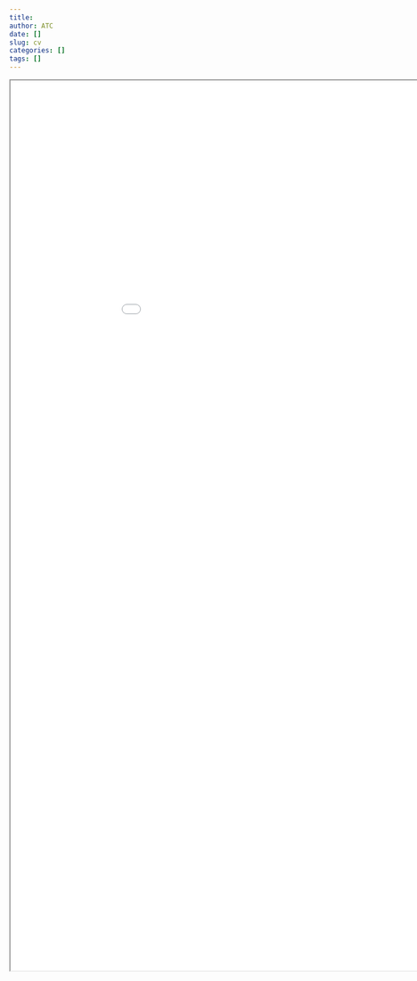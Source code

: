 ```yaml
---
title: 
author: ATC
date: []
slug: cv
categories: []
tags: []
---
```

 

<div align="center"><iframe src="CV Tiran-Cappello Alix - Data scientist.pdf" height="1600" width="1000"></iframe></div>